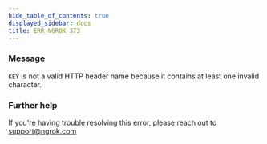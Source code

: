 ```yaml
---
hide_table_of_contents: true
displayed_sidebar: docs
title: ERR_NGROK_373
---
```


### Message

`KEY` is not a valid HTTP header name because it contains at least one invalid character.

### Further help

If you're having trouble resolving this error, please reach out to [support@ngrok.com](mailto:support@ngrok.com?subject=Help%20with%20ERR_NGROK_373)
